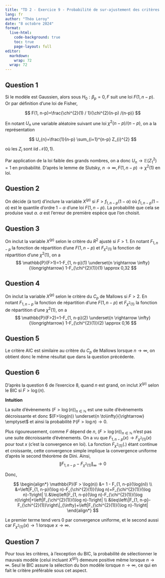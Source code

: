 ```yaml
---
title: "TD 2 - Exercice 9 - Probabilité de sur-ajustement des critères de sélection"
lang: fr
author: "Théo Leroy"
date: "8 octobre 2024"
format:
  live-html:
    code-background: true
    toc: true
    page-layout: full
editor: 
  markdown: 
    wrap: 72
  wrap: 72
---
```


## Question 1

Si le modèle est Gaussien, alors sous $H_{0}: \beta_{p}=0, F$ suit une loi $F(1, n-p)$. Or par définition d'une loi de Fisher,

$$
F(1, n-p)=\frac{\chi^{2}(1) / 1}{\chi^{2}(n-p) /(n-p)}
$$

En notant $U_{n}$ une variable aléatoire suivant une loi $\chi^{2}(n-p) /(n-p)$, on a la représentation

$$
U_{n}=\frac{1}{n-p} \sum_{i=1}^{n-p} Z_{i}^{2}
$$

où les $Z_{i}$ sont iid $\mathcal{N}(0,1)$.

Par application de la loi faible des grands nombres, on a donc $U_{n} \rightarrow \mathbb{E}\left(Z_{1}^{2}\right)=1$ en probabilité. D'après le lemme de Slutsky,  $n \rightarrow \infty, F(1, n-p) \rightarrow \chi^{2}(1)$ en loi.

## Question 2

On décide (à tort) d'inclure la variable $X^{(p)}$ si $F>f_{1, n-p}(1-\alpha)$ où $f_{1, n-p}(1-\alpha)$ est le quantile d'ordre $1-\alpha$ d'une loi $F(1, n-p)$. La probabilité que cela se produise vaut $\alpha$.  $\alpha$ est l'erreur de première espèce que l'on choisit.

## Question 3

On inclut la variable $X^{(p)}$ selon le critère du $R^{2}$ ajusté si $F>1$. En notant $F_{1, n-p}$ la fonction de répartition d'une $F(1, n-p)$ et $F_{\chi^{2}(1)}$ la fonction de répartition d'une $\chi^{2}(1)$, on a
$$
\mathbb{P}(F>1)=1-F_{1, n-p}(1) \underset{n \rightarrow \infty}{\longrightarrow} 1-F_{\chi^{2}(1)}(1) \approx 0,32
$$


## Question 4

On inclut la variable $X^{(p)}$ selon le critère du $C_p$ de Mallows si $F>2$. En notant $F_{1, n-p}$ la fonction de répartition d'une $F(1, n-p)$ et $F_{\chi^{2}(1)}$ la fonction de répartition d'une $\chi^{2}(1)$, on a
$$
\mathbb{P}(F>2)=1-F_{1, n-p}(2) \underset{n \rightarrow \infty}{\longrightarrow} 1-F_{\chi^{2}(1)}(2) \approx 0,16
$$

## Question 5

Le critère AIC est similaire au critère du $C_{p}$ de Mallows lorsque $n \rightarrow \infty$, on obtient donc le même résultat que dans la question précédente.


## Question 6

D'après la question 6 de l'exercice 8, quand $n$ est grand, on inclut $X^{(p)}$ selon le BIC si $F>\log(n)$.

**Intuition**

La suite d'évènements $(F>\log(n))_{n\in \mathbb{N}}$ est une suite d'évènements décroissante et donc $(F>\log(n)) \underset{n \to\infty}{\rightarrow} \emptyset$  et ainsi la probabilité $\mathbb{P}(F>\log n) \rightarrow 0$.



Plus rigoureusement, comme $F$ dépend de $n$, $(F>\log(n))_{n\in \mathbb{N}}$ n'est pas une suite décroissante d'évènements. On a vu que $F_{1, n-p}(x) \rightarrow F_{\chi^{2}(1)}(x)$ pour tout $x$ (c'est la convergence en loi). La fonction $F_{\chi^{2}(1)}(.)$ étant continue et croissante, cette convergence simple implique la convergence uniforme d'après le second théorème de Dini. Ainsi, $$\left\|F_{1, n-p}-F_{\chi^{2}(1)}\right\|_{\infty} \rightarrow 0$$

Donc,

$$
\begin{align*}
\mathbb{P}(F > \log(n)) &= 1 - F_{1, n-p}(\log(n)) \\
&=\left|F_{1, n-p}(\log n)-F_{\chi^{2}(1)}(\log n)+F_{\chi^{2}(1)}(\log n)-1\right| \\
&\leq\left|F_{1, n-p}(\log n)-F_{\chi^{2}(1)}(\log n)\right|+\left|F_{\chi^{2}(1)}(\log n)-1\right| \\
&\leq\left\|F_{1, n-p}-F_{\chi^{2}(1)}\right\|_{\infty}+\left|F_{\chi^{2}(1)}(\log n)-1\right|
\end{align*}
$$

Le premier terme tend vers 0 par convergence uniforme, et le second aussi car $F_{\chi^{2}(1)}(x) \rightarrow 1$ lorsque $x \rightarrow \infty$.

## Question 7

Pour tous les critères, à l'exception du BIC, la probabilité de sélectionner le mauvais modèle (celui incluant $X^{(p)}$) demeure positive même lorsque $n \rightarrow \infty$. Seul le BIC assure la sélection du bon modèle lorsque  $n \rightarrow \infty$, ce qui en fait le critère préférable sous cet aspect.

